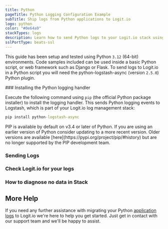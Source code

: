```yaml
---
title: Python
pageTitle: Python Logging Configuration Example
subTitle: Ship logs from Python applications to Logit.io
logo: python
color: "#0e64a9"
stackTypes: logs
description: Learn how to send Python logs to your Logit.io stack using our configuration examples
sslPortType: beats-ssl
---
```


This guide has been setup and tested using Python `3.12` (64-bit) environments. 
Code samples included can be used inside a basic Python script, or web framework such as Django or Flask. 
To send logs to Logit.io in a Python script you will need the python-logstash-async (version `2.5.0`) Python plugin.

<Steps>
  ### Installing the Python logging handler

  Execute the following command using `pip` (the official Python package installer) to install the logging handler. This sends Python logging 
  events to Logstash, which is part of your Logit.io log management stack:
        
  ```cmd copy
  pip install python-logstash-async
  ```
    
  <Callout type="info">
    PIP is available by default on v3.4 or later of Python. If you are using an earlier version of Python consider updating to a more recent version. 
    Older versions are available [here](https://pypi.org/project/pip/#history) but are no longer supported by the PIP development team.
  </Callout>

  ### Sending Logs

  <SendLogsViaPython />

  ### Check Logit.io for your logs

  <LaunchVisualizer type="logs" />

  ### How to diagnose no data in Stack

  <DiagnoseNoData />

</Steps>

## More Help

If you need any further assistance with migrating your Python 
[application logs](https://logit.io/platform/logging/logging-as-a-service/application-logging/) 
to Logit.io we're here to help you get started. Just get in contact with our 
support team <IntercomButton text="via live chat" /> and we'll be happy to assist.